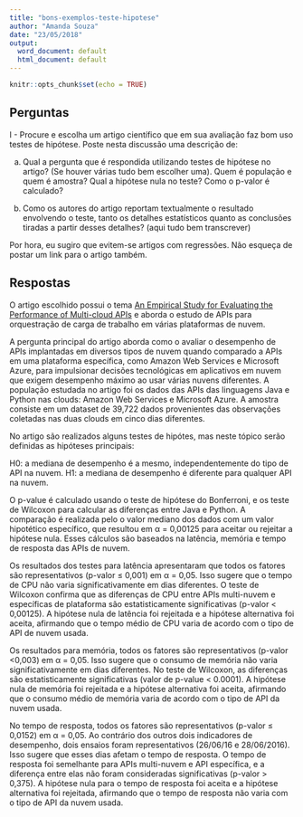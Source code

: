 ```yaml
---
title: "bons-exemplos-teste-hipotese"
author: "Amanda Souza"
date: "23/05/2018"
output:
  word_document: default
  html_document: default
---
```


```r
knitr::opts_chunk$set(echo = TRUE)
```

## Perguntas

I - Procure e escolha um artigo científico que em sua avaliação faz bom uso testes de hipótese. Poste nesta discussão uma descrição de:

a) Qual a pergunta que é respondida utilizando testes de hipótese no artigo? (Se houver várias tudo bem escolher uma). Quem é população e quem é amostra? Qual a hipótese nula no teste? Como o p-valor é calculado?

b) Como os autores do artigo reportam textualmente o resultado envolvendo o teste, tanto os detalhes estatísticos quanto as conclusões tiradas a partir desses detalhes? (aqui tudo bem transcrever)

Por hora, eu sugiro que evitem-se artigos com regressões. Não esqueça de postar um link para o artigo também.

## Respostas

O artigo escolhido possui o tema [An Empirical Study for Evaluating the Performance of Multi-cloud APIs](https://www.sciencedirect.com/science/article/pii/S0167739X17301802) e aborda o estudo de APIs para orquestração de carga de trabalho em várias plataformas de nuvem.

A pergunta principal do artigo aborda como o avaliar o desempenho de APIs implantadas em diversos tipos de nuvem quando comparado a APIs em uma plataforma específica, como Amazon Web Services e Microsoft Azure, para impulsionar decisões tecnológicas em aplicativos em nuvem que exigem desempenho máximo ao usar várias nuvens diferentes. A população estudada no artigo foi os dados das APIs das linguagens Java e Python nas clouds: Amazon Web Services e Microsoft Azure. A amostra consiste em um dataset de 39,722 dados provenientes das observações coletadas nas duas clouds em cinco dias diferentes.

No artigo são realizados alguns testes de hipótes, mas neste tópico serão definidas as hipóteses principais:

H0: a mediana de desempenho é a mesmo, independentemente do tipo de API na nuvem.
H1: a mediana de desempenho é diferente para qualquer API na nuvem.

O p-value é calculado usando o teste de hipótese do Bonferroni, e os teste de Wilcoxon para calcular as diferenças entre Java e Python. A comparação é realizada pelo o valor mediano dos dados com um valor hipotético específico, que resultou em α = 0,00125 para aceitar ou rejeitar a hipótese nula. Esses cálculos são baseados na latência, memória e tempo de resposta das APIs de nuvem.

Os resultados dos testes para latência apresentaram que todos os fatores são representativos (p-valor ≤ 0,001) em α = 0,05. Isso sugere que o tempo de CPU não varia significativamente em dias diferentes.
O teste de Wilcoxon confirma que as diferenças de CPU entre APIs multi-nuvem e específicas de plataforma são estatisticamente significativas (p-valor < 0,00125). A hipótese nula de latência foi rejeitada e a hipótese alternativa foi aceita, afirmando que o tempo médio de CPU varia de acordo com o tipo de API de nuvem usada.

Os resultados para memória, todos os fatores são representativos (p-valor <0,003) em α = 0,05. Isso sugere que o consumo de memória não varia significativamente em dias diferentes. No teste de Wilcoxon, as diferenças são estatisticamente significativas (valor de p-value < 0.0001). A hipótese nula de memória foi rejeitada e a hipótese alternativa foi aceita, afirmando que o consumo médio de memória varia de acordo com o tipo de API da nuvem usada.

No tempo de resposta, todos os fatores são representativos (p-valor ≤ 0,0152) em α = 0,05. Ao contrário dos outros dois indicadores de desempenho, dois ensaios foram representativos (26/06/16 e 28/06/2016). Isso sugere que esses dias afetam o tempo de resposta. O tempo de resposta foi semelhante para APIs multi-nuvem e API específica, e a diferença entre elas não foram consideradas significativas (p-valor > 0,375). A hipótese nula para o tempo de resposta foi aceita e a hipótese alternativa foi rejeitada, afirmando que o tempo de resposta não varia com o tipo de API da nuvem usada.



